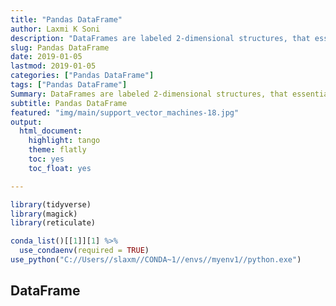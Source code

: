 ```yaml
---
title: "Pandas DataFrame"
author: Laxmi K Soni 
description: "DataFrames are labeled 2-dimensional structures, that essentially function as spreadsheet tables."
slug: Pandas DataFrame
date: 2019-01-05
lastmod: 2019-01-05
categories: ["Pandas DataFrame"]
tags: ["Pandas DataFrame"]
Summary: DataFrames are labeled 2-dimensional structures, that essentially function as spreadsheet tables.
subtitle: Pandas DataFrame
featured: "img/main/support_vector_machines-18.jpg"
output:
  html_document:
    highlight: tango
    theme: flatly
    toc: yes
    toc_float: yes

---
```



```r
library(tidyverse)
library(magick)
library(reticulate)

conda_list()[[1]][1] %>% 
  use_condaenv(required = TRUE)
use_python("C://Users//slaxm//CONDA~1//envs//myenv1//python.exe")

```

## DataFrame

